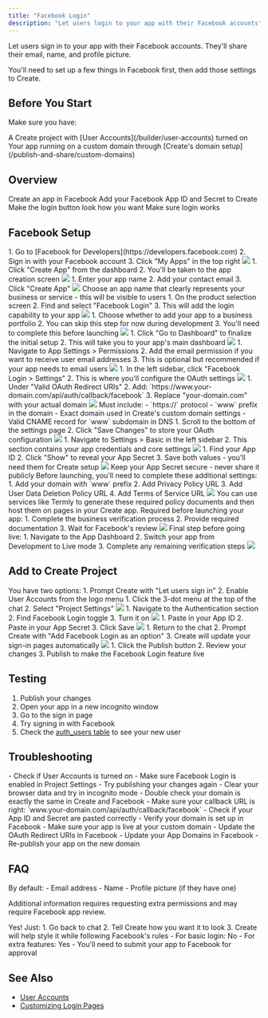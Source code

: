 ```yaml
---
title: "Facebook Login"
description: "Let users login to your app with their Facebook accounts"
---
```


Let users sign in to your app with their Facebook accounts. They'll share their email, name, and profile picture.

You'll need to set up a few things in Facebook first, then add those settings to Create.

## Before You Start

Make sure you have:

<Check>
  A Create project with [User Accounts](/builder/user-accounts) turned on
</Check>

<Check>
  Your app running on a custom domain through [Create's domain setup](/publish-and-share/custom-domains)
</Check>

## Overview

<CardGroup cols={2}>
  <Card title="Set Up Facebook App" icon="key">
    Create an app in Facebook
  </Card>
  <Card title="Add keys to Create" icon="plug">
    Add your Facebook App ID and Secret to Create
  </Card>
  <Card title="Add the Facebook Login UI your sign in pages" icon="pencil">
    Make the login button look how you want
  </Card>
  <Card title="Test flow" icon="check-circle">
    Make sure login works
  </Card>
</CardGroup>

## Facebook Setup

<Steps>
  <Step title="Access Facebook Developers">
    1. Go to [Facebook for Developers](https://developers.facebook.com)
    2. Sign in with your Facebook account
    3. Click "My Apps" in the top right
    <img src="/images/auth/facebook/1-signindevelopers.png" style={{ borderRadius: '0.5rem' }} />
  </Step>

  <Step title="Create New App">
    1. Click "Create App" from the dashboard
    2. You'll be taken to the app creation screen
    <img src="/images/auth/facebook/2-createapp.png" style={{ borderRadius: '0.5rem' }} />
  </Step>

  <Step title="Configure App Details">
    1. Enter your app name
    2. Add your contact email
    3. Click "Create App"
    <img src="/images/auth/facebook/3-namecontact.png" style={{ borderRadius: '0.5rem' }} />
    <Warning>
      Choose an app name that clearly represents your business or service - this will be visible to users
    </Warning>
  </Step>

  <Step title="Add Facebook Login">
    1. On the product selection screen
    2. Find and select "Facebook Login"
    3. This will add the login capability to your app
    <img src="/images/auth/facebook/4-choosefblogin.png" style={{ borderRadius: '0.5rem' }} />
  </Step>

  <Step title="Business Portfolio Setup">
    1. Choose whether to add your app to a business portfolio
    2. You can skip this step for now during development
    3. You'll need to complete this before launching
    <img src="/images/auth/facebook/5-businessportfolios.png" style={{ borderRadius: '0.5rem' }} />
  </Step>

  <Step title="Complete Initial Setup">
    1. Click "Go to Dashboard" to finalize the initial setup
    2. This will take you to your app's main dashboard
    <img src="/images/auth/facebook/6-finalize.png" style={{ borderRadius: '0.5rem' }} />
  </Step>

  <Step title="Configure Email Permission (Optional)">
    1. Navigate to App Settings > Permissions
    2. Add the email permission if you want to receive user email addresses
    3. This is optional but recommended if your app needs to email users
    <img src="/images/auth/facebook/7-permissionsaddemail.png" style={{ borderRadius: '0.5rem' }} />
  </Step>

  <Step title="Access Settings">
    1. In the left sidebar, click "Facebook Login > Settings"
    2. This is where you'll configure the OAuth settings
    <img src="/images/auth/facebook/8-settings.png" style={{ borderRadius: '0.5rem' }} />
  </Step>

  <Step title="Configure OAuth Redirect URI">
    1. Under "Valid OAuth Redirect URIs"
    2. Add: `https://www.your-domain.com/api/auth/callback/facebook`
    3. Replace "your-domain.com" with your actual domain
    <img src="/images/auth/facebook/9-oauthredirecturi.png" style={{ borderRadius: '0.5rem' }} />
    <Warning>
      Must include:
      - `https://` protocol
      - `www` prefix in the domain
      - Exact domain used in Create's custom domain settings
      - Valid CNAME record for `www` subdomain in DNS
    </Warning>
  </Step>

  <Step title="Save OAuth Settings">
    1. Scroll to the bottom of the settings page
    2. Click "Save Changes" to store your OAuth configuration
    <img src="/images/auth/facebook/10-savechanges.png" style={{ borderRadius: '0.5rem' }} />
  </Step>

  <Step title="Go to Basic Settings">
    1. Navigate to Settings > Basic in the left sidebar
    2. This section contains your app credentials and core settings
    <img src="/images/auth/facebook/11-basicsettings.png" style={{ borderRadius: '0.5rem' }} />
  </Step>

  <Step title="Copy App Credentials">
    1. Find your App ID
    2. Click "Show" to reveal your App Secret
    3. Save both values - you'll need them for Create setup
    <img src="/images/auth/facebook/12-copyidsecret.png" style={{ borderRadius: '0.5rem' }} />
    <Warning>
      Keep your App Secret secure - never share it publicly
    </Warning>
  </Step>

  <Step title="Complete Basic Settings (Later)">
    <Note>
      Before launching, you'll need to complete these additional settings:
    </Note>
    1. Add your domain with `www` prefix
    2. Add Privacy Policy URL
    3. Add User Data Deletion Policy URL
    4. Add Terms of Service URL
    <img src="/images/auth/facebook/13-domainprivacydatadeletion.png" style={{ borderRadius: '0.5rem' }} />
    <Tip>
      You can use services like Termly to generate these required policy documents and then host them on pages in your Create app. 
    </Tip>
  </Step>

  <Step title="Business Verification (Later)">
    <Note>
      Required before launching your app:
    </Note>
    1. Complete the business verification process
    2. Provide required documentation
    3. Wait for Facebook's review
    <img src="/images/auth/facebook/14-businessverification.png" style={{ borderRadius: '0.5rem' }} />
  </Step>

  <Step title="Publish Your Facebook App (Later)">
    <Note>
      Final step before going live:
    </Note>
    1. Navigate to the App Dashboard
    2. Switch your app from Development to Live mode
    3. Complete any remaining verification steps
    <img src="/images/auth/facebook/15-publish.png" style={{ borderRadius: '0.5rem' }} />
  </Step>
</Steps>

## Add to Create Project

<Steps>
  <Step title="Enable User Accounts">
    You have two options:
    1. Prompt Create with "Let users sign in"
    2. Enable User Accounts from the logo menu
  </Step>

  <Step title="Access Project Settings">
    1. Click the 3-dot menu at the top of the chat
    2. Select "Project Settings"
    <img src="/images/auth/x/17-createprojectsettings.png" style={{ borderRadius: '0.5rem' }} />
  </Step>

  <Step title="Enable Facebook Login">
    1. Navigate to the Authentication section
    2. Find Facebook Login toggle
    3. Turn it on
    <img src="/images/auth/facebook/16-enablefb.png" style={{ borderRadius: '0.5rem' }} />
  </Step>

  <Step title="Add Facebook Credentials">
    1. Paste in your App ID
    2. Paste in your App Secret
    3. Click Save
    <img src="/images/auth/facebook/16-enablefb.png" style={{ borderRadius: '0.5rem' }} />
  </Step>

  <Step title="Add Sign In UI">
    1. Return to the chat
    2. Prompt Create with "Add Facebook Login as an option"
    3. Create will update your sign-in pages automatically
    <img src="/images/auth/facebook/17-promptcreate.png" style={{ borderRadius: '0.5rem' }} />
  </Step>

  <Step title="Publish Your App">
    1. Click the Publish button
    2. Review your changes
    3. Publish to make the Facebook Login feature live
  </Step>
</Steps>

## Testing

1. Publish your changes
2. Open your app in a new incognito window 
3. Go to the sign in page
4. Try signing in with Facebook
5. Check the [auth_users table](/builder/databases) to see your new user

## Troubleshooting

<Accordion title="Can't see the Facebook button">
  - Check if User Accounts is turned on
  - Make sure Facebook Login is enabled in Project Settings
  - Try publishing your changes again
  - Clear your browser data and try in incognito mode
</Accordion>

<Accordion title="Login not working">
  - Double check your domain is exactly the same in Create and Facebook
  - Make sure your callback URL is right: `www.your-domain.com/api/auth/callback/facebook`
  - Check if your App ID and Secret are pasted correctly
  - Verify your domain is set up in Facebook
  - Make sure your app is live at your custom domain
</Accordion>

<Accordion title="Users can't sign in after domain change">
  - Update the OAuth Redirect URIs in Facebook
  - Update your App Domains in Facebook
  - Re-publish your app on the new domain
</Accordion>

## FAQ

<Accordion title="What user info do I get?">
  By default:
  - Email address
  - Name
  - Profile picture (if they have one)
  
  Additional information requires requesting extra permissions and may require Facebook app review.
</Accordion>

<Accordion title="Can I change how the login button looks?">
  Yes! Just:
  1. Go back to chat
  2. Tell Create how you want it to look
  3. Create will help style it while following Facebook's rules
</Accordion>

<Accordion title="Do I need Facebook to review my app?">
  - For basic login: No
  - For extra features: Yes
  - You'll need to submit your app to Facebook for approval
</Accordion>

## See Also

- [User Accounts](/builder/user-accounts-v2)
- [Customizing Login Pages](/builder/user-accounts-v2#customizing-auth-pages)
